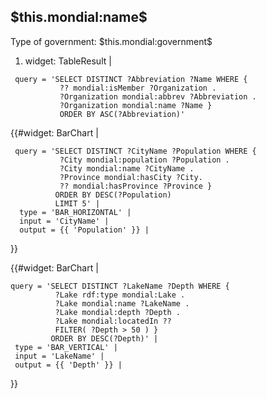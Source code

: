 == $this.mondial:name$ ==
Type of government: $this.mondial:government$

#widget: TableResult | 
  query = 'SELECT DISTINCT ?Abbreviation ?Name WHERE {
            ?? mondial:isMember ?Organization .
            ?Organization mondial:abbrev ?Abbreviation .
            ?Organization mondial:name ?Name }
            ORDER BY ASC(?Abbreviation)'


{{#widget: BarChart | 
  query = 'SELECT DISTINCT ?CityName ?Population WHERE {
            ?City mondial:population ?Population .
            ?City mondial:name ?CityName .
            ?Province mondial:hasCity ?City.
            ?? mondial:hasProvince ?Province }
           ORDER BY DESC(?Population)
           LIMIT 5' |
   type = 'BAR_HORIZONTAL' |
   input = 'CityName' |
   output = {{ 'Population' }} |
}}

{{#widget: BarChart |
 query = 'SELECT DISTINCT ?LakeName ?Depth WHERE {
           ?Lake rdf:type mondial:Lake .
           ?Lake mondial:name ?LakeName .
           ?Lake mondial:depth ?Depth .
           ?Lake mondial:locatedIn ??
           FILTER( ?Depth > 50 ) }
          ORDER BY DESC(?Depth)' |
  type = 'BAR_VERTICAL' |
  input = 'LakeName' |
  output = {{ 'Depth' }} |
}}